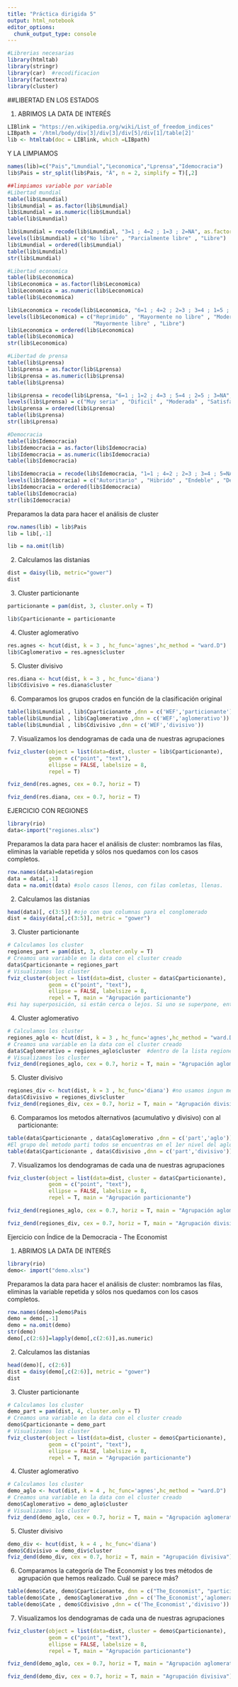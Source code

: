 ```yaml
---
title: "Práctica dirigida 5"
output: html_notebook
editor_options: 
  chunk_output_type: console
---
```

```r
#Librerias necesarias
library(htmltab)
library(stringr)
library(car)  #recodificacion
library(factoextra)
library(cluster)
```

##LIBERTAD EN LOS ESTADOS

1. ABRIMOS LA DATA DE INTERÉS 
```r
LIBlink = "https://en.wikipedia.org/wiki/List_of_freedom_indices"
LIBpath = '/html/body/div[3]/div[3]/div[5]/div[1]/table[2]'
lib <- htmltab(doc = LIBlink, which =LIBpath)
```

Y LA LIMPIAMOS
```r
names(lib)=c("Pais","Lmundial","Leconomica","Lprensa","Idemocracia")
lib$Pais = str_split(lib$Pais, "Â", n = 2, simplify = T)[,2]

##limpiamos variable por variable
#Libertad mundial
table(lib$Lmundial)
lib$Lmundial = as.factor(lib$Lmundial)
lib$Lmundial = as.numeric(lib$Lmundial)
table(lib$Lmundial)

lib$Lmundial = recode(lib$Lmundial, "3=1 ; 4=2 ; 1=3 ; 2=NA", as.factor = T)
levels(lib$Lmundial) = c("No libre" , "Parcialmente libre" , "Libre")
lib$Lmundial = ordered(lib$Lmundial)
table(lib$Lmundial)
str(lib$Lmundial)

#Libertad economica
table(lib$Leconomica)
lib$Leconomica = as.factor(lib$Leconomica)
lib$Leconomica = as.numeric(lib$Leconomica)
table(lib$Leconomica)

lib$Leconomica = recode(lib$Leconomica, "6=1 ; 4=2 ; 2=3 ; 3=4 ; 1=5 ; 5=NA", as.factor = T)
levels(lib$Leconomica) = c("Reprimido" , "Mayormente no libre" , "Moderadamente libre" ,
                           "Mayormente libre" , "Libre")
lib$Leconomica = ordered(lib$Leconomica)
table(lib$Leconomica)
str(lib$Leconomica)

#Libertad de prensa
table(lib$Lprensa)
lib$Lprensa = as.factor(lib$Lprensa)
lib$Lprensa = as.numeric(lib$Lprensa)
table(lib$Lprensa)

lib$Lprensa = recode(lib$Lprensa, "6=1 ; 1=2 ; 4=3 ; 5=4 ; 2=5 ; 3=NA", as.factor = T)
levels(lib$Lprensa) = c("Muy seria" , "Dificil" , "Moderada" , "Satisfactoria" , "Buena")
lib$Lprensa = ordered(lib$Lprensa)
table(lib$Lprensa)
str(lib$Lprensa)

#Democracia
table(lib$Idemocracia)
lib$Idemocracia = as.factor(lib$Idemocracia)
lib$Idemocracia = as.numeric(lib$Idemocracia)
table(lib$Idemocracia)

lib$Idemocracia = recode(lib$Idemocracia, "1=1 ; 4=2 ; 2=3 ; 3=4 ; 5=NA", as.factor = T)
levels(lib$Idemocracia) = c("Autoritario" , "Hibrido" , "Endeble" , "Democracia")
lib$Idemocracia = ordered(lib$Idemocracia)
table(lib$Idemocracia)
str(lib$Idemocracia)
```


Preparamos la data para hacer el análisis de cluster
```r
row.names(lib) = lib$Pais
lib = lib[,-1]

lib = na.omit(lib)
```

2. Calculamos las distanias
```r
dist = daisy(lib, metric="gower")
dist

```

3. Cluster particionante
```r
particionante = pam(dist, 3, cluster.only = T)

lib$Cparticionante = particionante
```

4. Cluster aglomerativo
```r
res.agnes <- hcut(dist, k = 3 , hc_func='agnes',hc_method = "ward.D")
lib$Caglomerativo = res.agnes$cluster
```

5. Cluster divisivo
```r
res.diana <- hcut(dist, k = 3 , hc_func='diana')
lib$Cdivisivo = res.diana$cluster
```

6. Comparamos los grupos crados en función de la clasificación original
```r
table(lib$Lmundial , lib$Cparticionante ,dnn = c('WEF','particionante'))
table(lib$Lmundial , lib$Caglomerativo ,dnn = c('WEF','aglomerativo'))
table(lib$Lmundial , lib$Cdivisivo ,dnn = c('WEF','divisivo'))

```

7. Visualizamos los dendogramas de cada una de nuestras agrupaciones
```r
fviz_cluster(object = list(data=dist, cluster = lib$Cparticionante),
             geom = c("point", "text"), 
             ellipse = FALSE, labelsize = 8,
             repel = T)

fviz_dend(res.agnes, cex = 0.7, horiz = T)

fviz_dend(res.diana, cex = 0.7, horiz = T)
```



EJERCICIO CON REGIONES

```r
library(rio)
data<-import("regiones.xlsx")
```

Preparamos la data para hacer el análisis de cluster: nombramos las filas, eliminas la variable repetida y sólos nos quedamos con los casos completos. 
```r
row.names(data)=data$region
data = data[,-1]
data = na.omit(data) #solo casos llenos, con filas comletas, llenas.
```

2. Calculamos las distanias
```r
head(data)[, c(3:5)] #ojo con que columnas para el conglomerado
dist = daisy(data[,c(3:5)], metric = "gower") 
```

3. Cluster particionante
```r
# Calculamos los cluster
regiones_part = pam(dist, 3, cluster.only = T)
# Creamos una variable en la data con el cluster creado
data$Cparticionante = regiones_part
# Visualizamos los cluster
fviz_cluster(object = list(data=dist, cluster = data$Cparticionante),
             geom = c("point", "text"), 
             ellipse = FALSE, labelsize = 8,
             repel = T, main = "Agrupación particionante")
#si hay superposición, si están cerca o lejos. Si uno se superpone, entonces  no es optimo, po ello, conviene explorar por un metodo de aglomeracion jerarquico
```

4. Cluster aglomerativo
```r
# Calculamos los cluster
regiones_aglo <- hcut(dist, k = 3 , hc_func='agnes',hc_method = "ward.D")  #library factoextra
# Creamos una variable en la data con el cluster creado
data$Caglomerativo = regiones_aglo$cluster  #dentro de la lista regiones-aglo
# Visualizamos los cluster
fviz_dend(regiones_aglo, cex = 0.7, horiz = T, main = "Agrupación aglomerativa")
```

5. Cluster divisivo
```r
regiones_div <- hcut(dist, k = 3 , hc_func='diana') #no usamos ingun metodo, en el aglo usamos el "ward"
data$Cdivisivo = regiones_div$cluster
fviz_dend(regiones_div, cex = 0.7, horiz = T, main = "Agrupación divisiva")
```

6. Comparamos los metodos alternativos (acumulativo y divisivo) con al particionante:
```r
table(data$Cparticionante , data$Caglomerativo ,dnn = c('part','aglo'))
#El grupo del metodo parti todos se encuentras en el 1er nivel del aglo. En el 2do del part, está dividido, 1 está en el nivel 2 y 3 aglo.
table(data$Cparticionante , data$Cdivisivo ,dnn = c('part','divisivo'))
```

7. Visualizamos los dendogramas de cada una de nuestras agrupaciones
```r
fviz_cluster(object = list(data=dist, cluster = data$Cparticionante),
             geom = c("point", "text"), 
             ellipse = FALSE, labelsize = 8,
             repel = T, main = "Agrupación particionante")

fviz_dend(regiones_aglo, cex = 0.7, horiz = T, main = "Agrupación aglomerativa")

fviz_dend(regiones_div, cex = 0.7, horiz = T, main = "Agrupación divisiva")
```




Ejercicio con Índice de la Democracia - The Economist

1. ABRIMOS LA DATA DE INTERÉS 
```r
library(rio)
demo<- import("demo.xlsx")
```

Preparamos la data para hacer el análisis de cluster: nombramos las filas, eliminas la variable repetida y sólos nos quedamos con los casos completos. 
```r
row.names(demo)=demo$Pais
demo = demo[,-1]
demo = na.omit(demo)
str(demo)
demo[,c(2:6)]=lapply(demo[,c(2:6)],as.numeric)
```

2. Calculamos las distanias
```r
head(demo)[, c(2:6)]
dist = daisy(demo[,c(2:6)], metric = "gower") 
dist
```

3. Cluster particionante
```r
# Calculamos los cluster
demo_part = pam(dist, 4, cluster.only = T)
# Creamos una variable en la data con el cluster creado
demo$Cparticionante = demo_part
# Visualizamos los cluster
fviz_cluster(object = list(data=dist, cluster = demo$Cparticionante),
             geom = c("point", "text"), 
             ellipse = FALSE, labelsize = 8,
             repel = T, main = "Agrupación particionante")
```

4. Cluster aglomerativo
```r
# Calculamos los cluster
demo_aglo <- hcut(dist, k = 4 , hc_func='agnes',hc_method = "ward.D")
# Creamos una variable en la data con el cluster creado
demo$Caglomerativo = demo_aglo$cluster
# Visualizamos los cluster
fviz_dend(demo_aglo, cex = 0.7, horiz = T, main = "Agrupación aglomerativa")
```

5. Cluster divisivo
```r
demo_div <- hcut(dist, k = 4 , hc_func='diana')
demo$Cdivisivo = demo_div$cluster
fviz_dend(demo_div, cex = 0.7, horiz = T, main = "Agrupación divisiva")
```

6. Comparamos la categoría de The Economist y los tres métodos de agrupación que hemos realizado. Cuál se parece más?
```r
table(demo$Cate, demo$Cparticionante, dnn = c("The_Economist", "particionante"))
table(demo$Cate , demo$Caglomerativo ,dnn = c('The_Economist','aglomerativo'))
table(demo$Cate , demo$Cdivisivo ,dnn = c('The_Economist','divisivo'))
```

7. Visualizamos los dendogramas de cada una de nuestras agrupaciones
```r
fviz_cluster(object = list(data=dist, cluster = demo$Cparticionante),
             geom = c("point", "text"), 
             ellipse = FALSE, labelsize = 8,
             repel = T, main = "Agrupación particionante")

fviz_dend(demo_aglo, cex = 0.7, horiz = T, main = "Agrupación aglomerativa")

fviz_dend(demo_div, cex = 0.7, horiz = T, main = "Agrupación divisiva")
```


